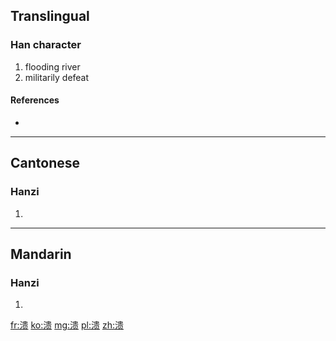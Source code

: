 {{also|潰}}
==Translingual==

===Han character===
{{Han char|rn=85|rad=水|as=09|sn=12|four=|canj=水中一人 (ELMO), X水中一人 (XELMO)}}

# flooding river
# militarily defeat

====References====
* {{Han ref|kx=0639.111|hdz=31677.040|uh=6E83|ud=28291}}

----

==Cantonese==

===Hanzi===
{{yue-hanzi|jyut=kui2|y=kui2|tra=潰}}

# {{defn|lang=yue|sort=水09}}

----

==Mandarin==

===Hanzi===
{{cmn-hanzi|tra=潰|pin=[[kuì]] ([[kui4]])|wg=k'uei<sup>4</sup>}}

# {{defn|lang=cmn|sort=水09}}

[[fr:溃]]
[[ko:溃]]
[[mg:溃]]
[[pl:溃]]
[[zh:溃]]